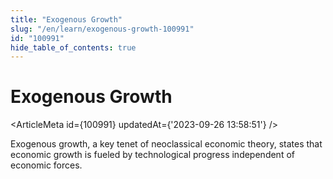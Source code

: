 ```yaml
---
title: "Exogenous Growth"
slug: "/en/learn/exogenous-growth-100991"
id: "100991"
hide_table_of_contents: true
---
```



# Exogenous Growth

<ArticleMeta id={100991} updatedAt={'2023-09-26 13:58:51'} />
<div className='border-solid border-b border-t-0 my-4 border-[var(--ifm-color-gray-300)]' />

Exogenous growth, a key tenet of neoclassical economic theory, states that economic growth is fueled by technological progress independent of economic forces.
